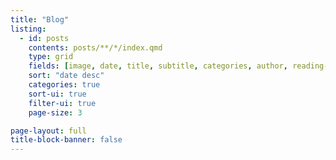 ```yaml
---
title: "Blog"
listing:
  - id: posts
    contents: posts/**/*/index.qmd
    type: grid
    fields: [image, date, title, subtitle, categories, author, reading-time]  
    sort: "date desc"
    categories: true
    sort-ui: true
    filter-ui: true
    page-size: 3

page-layout: full
title-block-banner: false
---
```



